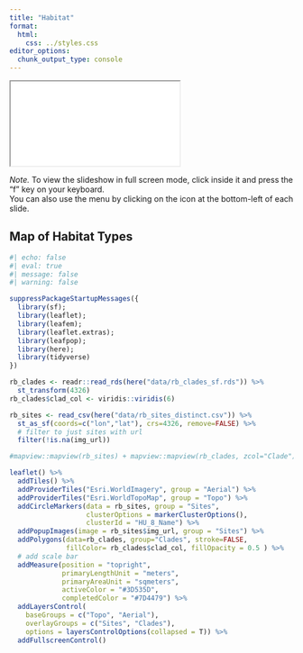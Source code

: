 ```yaml
---
title: "Habitat"
format:
  html:
    css: ../styles.css
editor_options: 
  chunk_output_type: console
---
```


<iframe class="slide-deck" src="./rabo_04_habitat.html" title="Habitat Slides">
</iframe>

*Note.* To view the slideshow in full screen mode, click inside it and press the "f" key on your keyboard.<br />
You can also use the menu by clicking on the icon at the bottom-left of each slide.

## Map of Habitat Types

```r
#| echo: false
#| eval: true
#| message: false
#| warning: false

suppressPackageStartupMessages({
  library(sf);
  library(leaflet);
  library(leafem);
  library(leaflet.extras);
  library(leafpop);
  library(here);
  library(tidyverse)
})

rb_clades <- readr::read_rds(here("data/rb_clades_sf.rds")) %>% 
  st_transform(4326)
rb_clades$clad_col <- viridis::viridis(6)

rb_sites <- read_csv(here("data/rb_sites_distinct.csv")) %>% 
  st_as_sf(coords=c("lon","lat"), crs=4326, remove=FALSE) %>% 
  # filter to just sites with url
  filter(!is.na(img_url))

#mapview::mapview(rb_sites) + mapview::mapview(rb_clades, zcol="Clade")

leaflet() %>%
  addTiles() %>%
  addProviderTiles("Esri.WorldImagery", group = "Aerial") %>%
  addProviderTiles("Esri.WorldTopoMap", group = "Topo") %>% 
  addCircleMarkers(data = rb_sites, group = "Sites", 
                   clusterOptions = markerClusterOptions(), 
                   clusterId = "HU_8_Name") %>%
  addPopupImages(image = rb_sites$img_url, group = "Sites") %>% 
  addPolygons(data=rb_clades, group="Clades", stroke=FALSE, 
              fillColor= rb_clades$clad_col, fillOpacity = 0.5 ) %>% 
  # add scale bar
  addMeasure(position = "topright",
             primaryLengthUnit = "meters",
             primaryAreaUnit = "sqmeters",
             activeColor = "#3D535D",
             completedColor = "#7D4479") %>%
  addLayersControl(
    baseGroups = c("Topo", "Aerial"),
    overlayGroups = c("Sites", "Clades"),
    options = layersControlOptions(collapsed = T)) %>% 
  addFullscreenControl()

```

